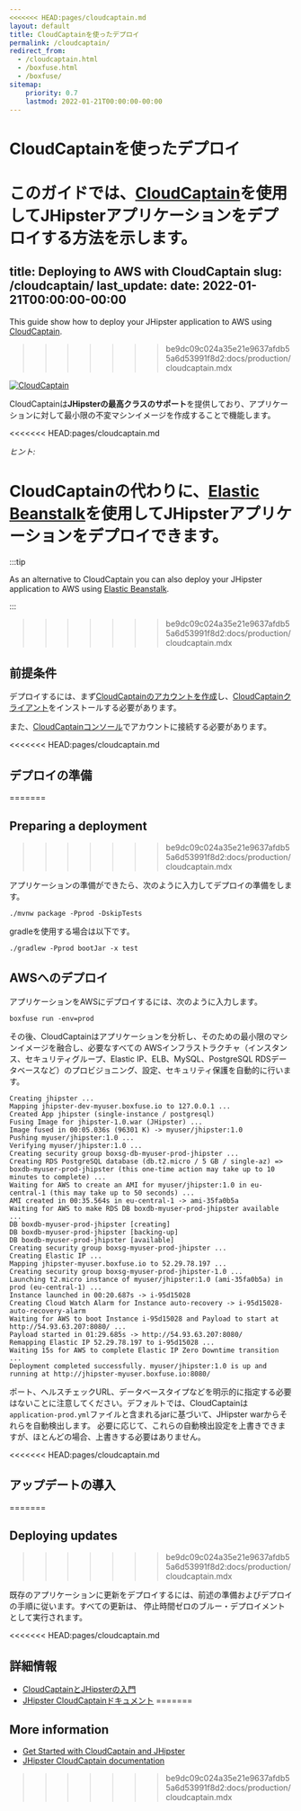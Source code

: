 ```yaml
---
<<<<<<< HEAD:pages/cloudcaptain.md
layout: default
title: CloudCaptainを使ったデプロイ
permalink: /cloudcaptain/
redirect_from:
  - /cloudcaptain.html
  - /boxfuse.html
  - /boxfuse/
sitemap:
    priority: 0.7
    lastmod: 2022-01-21T00:00:00-00:00
---
```


# CloudCaptainを使ったデプロイ

このガイドでは、[CloudCaptain](https://cloudcaptain.sh/)を使用してJHipsterアプリケーションをデプロイする方法を示します。
=======
title: Deploying to AWS with CloudCaptain
slug: /cloudcaptain/
last_update:
  date: 2022-01-21T00:00:00-00:00
---

This guide show how to deploy your JHipster application to AWS using [CloudCaptain](https://cloudcaptain.sh/).
>>>>>>> be9dc09c024a35e21e9637afdb55a6d53991f8d2:docs/production/cloudcaptain.mdx

[![CloudCaptain](/images/logo/logo-cloudcaptain.png)](https://cloudcaptain.sh/)

CloudCaptainは**JHipsterの最高クラスのサポート**を提供しており、アプリケーションに対して最小限の不変マシンイメージを作成することで機能します。

<<<<<<< HEAD:pages/cloudcaptain.md
<div class="alert alert-info"><i>ヒント:</i>

CloudCaptainの代わりに、<a href="{{ site.url }}/aws/">Elastic Beanstalk</a>を使用してJHipsterアプリケーションをデプロイできます。
=======
:::tip

As an alternative to CloudCaptain you can also deploy your JHipster application to AWS using [Elastic Beanstalk](/aws).

:::
>>>>>>> be9dc09c024a35e21e9637afdb55a6d53991f8d2:docs/production/cloudcaptain.mdx


## 前提条件

デプロイするには、まず[CloudCaptainのアカウントを作成](https://console.cloudcaptain.sh)し、[CloudCaptainクライアント](https://cloudcaptain.sh/getstarted/download)をインストールする必要があります。

また、[CloudCaptainコンソール](https://console.cloudcaptain.sh)でアカウントに接続する必要があります。

<<<<<<< HEAD:pages/cloudcaptain.md
## デプロイの準備
=======

## Preparing a deployment
>>>>>>> be9dc09c024a35e21e9637afdb55a6d53991f8d2:docs/production/cloudcaptain.mdx

アプリケーションの準備ができたら、次のように入力してデプロイの準備をします。

```shell
./mvnw package -Pprod -DskipTests
```

gradleを使用する場合は以下です。

```shell
./gradlew -Pprod bootJar -x test
```


## AWSへのデプロイ

アプリケーションをAWSにデプロイするには、次のように入力します。

```shell
boxfuse run -env=prod
```

その後、CloudCaptainはアプリケーションを分析し、そのための最小限のマシンイメージを融合し、必要なすべての
AWSインフラストラクチャ（インスタンス、セキュリティグループ、Elastic IP、ELB、MySQL、PostgreSQL RDSデータベースなど）のプロビジョニング、設定、セキュリティ保護を自動的に行います。

```
Creating jhipster ...
Mapping jhipster-dev-myuser.boxfuse.io to 127.0.0.1 ...
Created App jhipster (single-instance / postgresql)
Fusing Image for jhipster-1.0.war (JHipster) ...
Image fused in 00:05.036s (96301 K) -> myuser/jhipster:1.0
Pushing myuser/jhipster:1.0 ...
Verifying myuser/jhipster:1.0 ...
Creating security group boxsg-db-myuser-prod-jhipster ...
Creating RDS PostgreSQL database (db.t2.micro / 5 GB / single-az) => boxdb-myuser-prod-jhipster (this one-time action may take up to 10 minutes to complete) ...
Waiting for AWS to create an AMI for myuser/jhipster:1.0 in eu-central-1 (this may take up to 50 seconds) ...
AMI created in 00:35.564s in eu-central-1 -> ami-35fa0b5a
Waiting for AWS to make RDS DB boxdb-myuser-prod-jhipster available ...
DB boxdb-myuser-prod-jhipster [creating]
DB boxdb-myuser-prod-jhipster [backing-up]
DB boxdb-myuser-prod-jhipster [available]
Creating security group boxsg-myuser-prod-jhipster ...
Creating Elastic IP ...
Mapping jhipster-myuser.boxfuse.io to 52.29.78.197 ...
Creating security group boxsg-myuser-prod-jhipster-1.0 ...
Launching t2.micro instance of myuser/jhipster:1.0 (ami-35fa0b5a) in prod (eu-central-1) ...
Instance launched in 00:20.687s -> i-95d15028
Creating Cloud Watch Alarm for Instance auto-recovery -> i-95d15028-auto-recovery-alarm
Waiting for AWS to boot Instance i-95d15028 and Payload to start at http://54.93.63.207:8080/ ...
Payload started in 01:29.685s -> http://54.93.63.207:8080/
Remapping Elastic IP 52.29.78.197 to i-95d15028 ...
Waiting 15s for AWS to complete Elastic IP Zero Downtime transition ...
Deployment completed successfully. myuser/jhipster:1.0 is up and running at http://jhipster-myuser.boxfuse.io:8080/
```

ポート、ヘルスチェックURL、データベースタイプなどを明示的に指定する必要はないことに注意してください。デフォルトでは、CloudCaptainは
`application-prod.yml`ファイルと含まれるjarに基づいて、JHipster warからそれらを自動検出します。
必要に応じて、これらの自動検出設定を上書きできますが、ほとんどの場合、上書きする必要はありません。

<<<<<<< HEAD:pages/cloudcaptain.md
## アップデートの導入
=======

## Deploying updates
>>>>>>> be9dc09c024a35e21e9637afdb55a6d53991f8d2:docs/production/cloudcaptain.mdx

既存のアプリケーションに更新をデプロイするには、前述の準備およびデプロイの手順に従います。すべての更新は、
停止時間ゼロのブルー・デプロイメントとして実行されます。

<<<<<<< HEAD:pages/cloudcaptain.md
## 詳細情報

*   [CloudCaptainとJHipsterの入門](https://cloudcaptain.sh/getstarted/jhipster)
*   [JHipster CloudCaptainドキュメント](https://cloudcaptain.sh/docs/payloads/jhipster)
=======

## More information

* [Get Started with CloudCaptain and JHipster](https://cloudcaptain.sh/getstarted/jhipster)
* [JHipster CloudCaptain documentation](https://cloudcaptain.sh/docs/payloads/jhipster)
>>>>>>> be9dc09c024a35e21e9637afdb55a6d53991f8d2:docs/production/cloudcaptain.mdx

